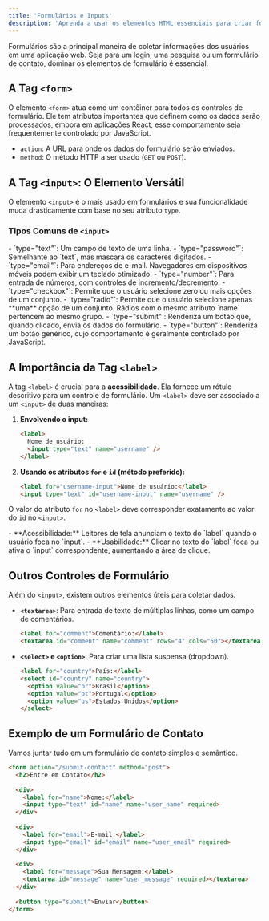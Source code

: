 ```yaml
---
title: 'Formulários e Inputs'
description: 'Aprenda a usar os elementos HTML essenciais para criar formulários e coletar dados dos usuários, a base para qualquer aplicação interativa.'
---
```



Formulários são a principal maneira de coletar informações dos usuários em uma aplicação web. Seja para um login, uma pesquisa ou um formulário de contato, dominar os elementos de formulário é essencial.

## A Tag `<form>`

O elemento `<form>` atua como um contêiner para todos os controles de formulário. Ele tem atributos importantes que definem como os dados serão processados, embora em aplicações React, esse comportamento seja frequentemente controlado por JavaScript.

-   `action`: A URL para onde os dados do formulário serão enviados.
-   `method`: O método HTTP a ser usado (`GET` ou `POST`).

## A Tag `<input>`: O Elemento Versátil

O elemento `<input>` é o mais usado em formulários e sua funcionalidade muda drasticamente com base no seu atributo `type`.

### Tipos Comuns de `<input>`

<CardGrid>
	<Card title="🔤🔒 Texto e Senha">
		- `type="text"`: Um campo de texto de uma linha.
        - `type="password"`: Semelhante ao `text`, mas mascara os caracteres digitados.
        - `type="email"`: Para endereços de e-mail. Navegadores em dispositivos móveis podem exibir um teclado otimizado.
        - `type="number"`: Para entrada de números, com controles de incremento/decremento.
	</Card>
	<Card title="☑️ Seleção">
        - `type="checkbox"`: Permite que o usuário selecione zero ou mais opções de um conjunto.
        - `type="radio"`: Permite que o usuário selecione apenas **uma** opção de um conjunto. Rádios com o mesmo atributo `name` pertencem ao mesmo grupo.
	</Card>
    <Card title="🖱️ Ações">
		- `type="submit"`: Renderiza um botão que, quando clicado, envia os dados do formulário.
        - `type="button"`: Renderiza um botão genérico, cujo comportamento é geralmente controlado por JavaScript.
	</Card>
</CardGrid>

## A Importância da Tag `<label>`

A tag `<label>` é crucial para a **acessibilidade**. Ela fornece um rótulo descritivo para um controle de formulário. Um `<label>` deve ser associado a um `<input>` de duas maneiras:

1.  **Envolvendo o input:**
    ```html
    <label>
      Nome de usuário:
      <input type="text" name="username" />
    </label>
    ```

2.  **Usando os atributos `for` e `id` (método preferido):**
    ```html
    <label for="username-input">Nome de usuário:</label>
    <input type="text" id="username-input" name="username" />
    ```
O valor do atributo `for` no `<label>` deve corresponder exatamente ao valor do `id` no `<input>`.

<Aside type="tip" title="Benefícios da Associação">
- **Acessibilidade:** Leitores de tela anunciam o texto do `label` quando o usuário foca no `input`.
- **Usabilidade:** Clicar no texto do `label` foca ou ativa o `input` correspondente, aumentando a área de clique.
</Aside>

## Outros Controles de Formulário

Além do `<input>`, existem outros elementos úteis para coletar dados.

-   **`<textarea>`**: Para entrada de texto de múltiplas linhas, como um campo de comentários.
    ```html
    <label for="comment">Comentário:</label>
    <textarea id="comment" name="comment" rows="4" cols="50"></textarea>
    ```

-   **`<select>` e `<option>`**: Para criar uma lista suspensa (dropdown).
    ```html
    <label for="country">País:</label>
    <select id="country" name="country">
      <option value="br">Brasil</option>
      <option value="pt">Portugal</option>
      <option value="us">Estados Unidos</option>
    </select>
    ```

## Exemplo de um Formulário de Contato

Vamos juntar tudo em um formulário de contato simples e semântico.

```html
<form action="/submit-contact" method="post">
  <h2>Entre em Contato</h2>
  
  <div>
    <label for="name">Nome:</label>
    <input type="text" id="name" name="user_name" required>
  </div>
  
  <div>
    <label for="email">E-mail:</label>
    <input type="email" id="email" name="user_email" required>
  </div>
  
  <div>
    <label for="message">Sua Mensagem:</label>
    <textarea id="message" name="user_message" required></textarea>
  </div>
  
  <button type="submit">Enviar</button>
</form>
```


